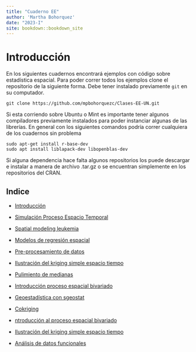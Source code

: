 ```yaml
--- 
title: "Cuaderno EE"
author: 'Martha Bohorquez'
date: "2023-I"
site: bookdown::bookdown_site
---
```


# Introducción

En los siguientes cuadernos encontrará ejemplos con código sobre estadística espacial. Para poder correr todos los ejemplos clone el repositorio de la siguiente forma. Debe tener instalado previamente `git` en su computador.

```
git clone https://github.com/mpbohorquezc/Clases-EE-UN.git
```

Si esta corriendo sobre Ubuntu o Mint es importante tener algunos compiladores previamente instalados para poder instanciar algunas de las librerías. En general con los siguientes comandos podría correr cualquiera de los cuadernos sin problema

```
sudo apt-get install r-base-dev
sudo apt install liblapack-dev libopenblas-dev
```

Si alguna dependencia hace falta algunos repositorios los puede descargar e instalar a manera de archivo .tar.gz o se encuentran simplemente en los repositorios del CRAN.

## Indice

- [Introducción](https://mpbohorquezc.github.io/Clases-EE-UN/index.html)

- [Simulación Proceso Espacio Temporal](https://mpbohorquezc.github.io/Clases-EE-UN/simulaci%C3%B3n-proceso-espacio-temporal.html)

- [Spatial modeling leukemia](https://mpbohorquezc.github.io/Clases-EE-UN/spatial-modeling-leukemia.html)

- [Modelos de regresión espacial](https://mpbohorquezc.github.io/Clases-EE-UN/modelos-de-regresi%C3%B3n-espacial.html)

- [Pre-procesamiento de datos](https://mpbohorquezc.github.io/Clases-EE-UN/pre-procesamiento-de-datos.html)

- [Ilustración del kriging simple espacio tiempo](https://mpbohorquezc.github.io/Clases-EE-UN/ilustraci%C3%B3n-del-kriging-simple-espacio-tiempo.html)

- [Pulimiento de medianas](https://mpbohorquezc.github.io/Clases-EE-UN/pulimiento-de-medianas.html)

- [Introducción proceso espacial bivariado](https://mpbohorquezc.github.io/Clases-EE-UN/introducci%C3%B3n-proceso-espacial-bivariado.html)

- [Geoestadística con sgeostat](https://mpbohorquezc.github.io/Clases-EE-UN/geoestad%C3%ADstica-con-sgeostat.html)

- [Cokriging](https://mpbohorquezc.github.io/Clases-EE-UN/cokriging.html)

- [ntroducción al proceso espacial bivariado](https://mpbohorquezc.github.io/Clases-EE-UN/introducci%C3%B3n-al-proceso-espacial-bivariado.html)

- [Ilustración del kriging simple espacio tiempo](https://mpbohorquezc.github.io/Clases-EE-UN/ilustraci%C3%B3n-del-kriging-simple-espacio-tiempo-1.html)

- [Análisis de datos funcionales](https://mpbohorquezc.github.io/Clases-EE-UN/an%C3%A1lisis-de-datos-funcionales.html)




